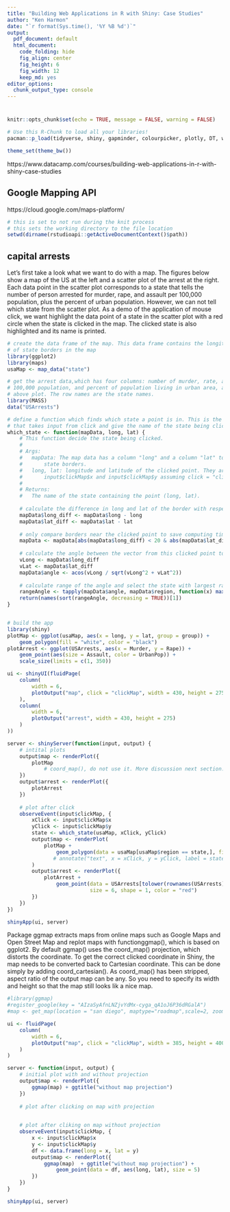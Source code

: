 ```yaml
---
title: "Building Web Applications in R with Shiny: Case Studies"
author: "Ken Harmon"
date: "`r format(Sys.time(), '%Y %B %d')`"
output:
  pdf_document: default
  html_document:
    code_folding: hide
    fig_align: center
    fig_height: 6
    fig_width: 12
    keep_md: yes
editor_options:
  chunk_output_type: console
---
```


# {.tabset .tabset-fade}

```r
knitr::opts_chunk$set(echo = TRUE, message = FALSE, warning = FALSE)
```

```r
# Use this R-Chunk to load all your libraries!
pacman::p_load(tidyverse, shiny, gapminder, colourpicker, plotly, DT, wordcloud2, tm, maps, MASS)

theme_set(theme_bw())
```

https://www.datacamp.com/courses/building-web-applications-in-r-with-shiny-case-studies

## Google Mapping API

https://cloud.google.com/maps-platform/

```r
# this is set to not run during the knit process
# this sets the working directory to the file location
setwd(dirname(rstudioapi::getActiveDocumentContext()$path))
```

## capital arrests

Let’s first take a look what we want to do with a map. The figures below show a map of the US at the left and a scatter plot of the arrest at the right. Each data point in the scatter plot corresponds to a state that tells the number of person arrested for murder, rape, and assault per 100,000 population, plus the percent of urban population. However, we can not tell which state from the scatter plot. As a demo of the application of mouse click, we want highlight the data point of a state in the scatter plot with a red circle when the state is clicked in the map. The clicked state is also highlighted and its name is printed.

```r
# create the data frame of the map. This data frame contains the longitude and latitude
# of state borders in the map
library(ggplot2)
library(maps)
usaMap <- map_data("state")

# get the arrest data,which has four columns: number of murder, rate, and assault per 
# 100,000 population, and percent of population living in urban area, all shown in
# above plot. The row names are the state names.
library(MASS)
data("USArrests")

# define a function which finds which state a point is in. This is the function 
# that takes input from click and give the name of the state being clicked
which_state <- function(mapData, long, lat) {
    # This function decide the state being clicked. 
    #
    # Args:
    #   mapData: The map data has a column "long" and a column "lat" to determine
    #       state borders. 
    #   long, lat: longitude and latitude of the clicked point. They are actually
    #       input$clickMap$x and input$clickMap$y assuming click = "clickMap".
    #
    # Returns: 
    #   The name of the state containing the point (long, lat).
    
    # calculate the difference in long and lat of the border with respect to this point
    mapData$long_diff <- mapData$long - long
    mapData$lat_diff <- mapData$lat - lat
    
    # only compare borders near the clicked point to save computing time
    mapData <- mapData[abs(mapData$long_diff) < 20 & abs(mapData$lat_diff) < 15, ]
    
    # calculate the angle between the vector from this clicked point to border and c(1, 0)
    vLong <- mapData$long_diff
    vLat <- mapData$lat_diff
    mapData$angle <- acos(vLong / sqrt(vLong^2 + vLat^2))
    
    # calculate range of the angle and select the state with largest range
    rangeAngle <- tapply(mapData$angle, mapData$region, function(x) max(x) - min(x))
    return(names(sort(rangeAngle, decreasing = TRUE))[1])
}


# build the app
library(shiny)
plotMap <- ggplot(usaMap, aes(x = long, y = lat, group = group)) + 
    geom_polygon(fill = "white", color = "black")
plotArrest <- ggplot(USArrests, aes(x = Murder, y = Rape)) + 
    geom_point(aes(size = Assault, color = UrbanPop)) + 
    scale_size(limits = c(1, 350))

ui <- shinyUI(fluidPage(
    column(
        width = 6,
        plotOutput("map", click = "clickMap", width = 430, height = 275)
    ),
    column(
        width = 6,
        plotOutput("arrest", width = 430, height = 275)
    )
))

server <- shinyServer(function(input, output) {
    # intital plots
    output$map <- renderPlot({
        plotMap
            # coord_map(), do not use it. More discussion next section.
    })
    output$arrest <- renderPlot({
        plotArrest
    })
    
    # plot after click
    observeEvent(input$clickMap, {
        xClick <- input$clickMap$x
        yClick <- input$clickMap$y
        state <- which_state(usaMap, xClick, yClick)
        output$map <- renderPlot(
            plotMap + 
                geom_polygon(data = usaMap[usaMap$region == state,], fill = "yellow") # +
               # annotate("text", x = xClick, y = yClick, label = state, color = "red")
        )
        output$arrest <- renderPlot({
            plotArrest +
                geom_point(data = USArrests[tolower(rownames(USArrests)) == state,],
                           size = 6, shape = 1, color = "red")
        })
    })
})

shinyApp(ui, server)
```

Package ggmap extracts maps from online maps such as Google Maps and Open Street Map and replot maps with functionggmap(), which is based on ggplot2. By default ggmap() uses the coord_map() projection, which distorts the coordinate. To get the correct clicked coordinate in Shiny, the map needs to be converted back to Cartesian coordinate. This can be done simply by adding coord_cartesian(). As coord_map() has been stripped, aspect ratio of the output map can be any. So you need to specify its width and height so that the map still looks lik a nice map.

```r
#library(ggmap)
#register_google(key = "AIzaSyAfnLNZjvYdMx-cyga_qA1oJ6P36dRGalA") 
#map <- get_map(location = "san diego", maptype="roadmap",scale=2, zoom =4)

ui <- fluidPage(
    column(
        width = 6,
        plotOutput("map", click = "clickMap", width = 385, height = 400)
    )
)

server <- function(input, output) {
    # initial plot with and without projection
    output$map <- renderPlot({
        ggmap(map) + ggtitle("without map projection")
    })
    
    # plot after clicking on map with projection

    
    # plot after cliking on map without projection
    observeEvent(input$clickMap, {
        x <- input$clickMap$x
        y <- input$clickMap$y
        df <- data.frame(long = x, lat = y)
        output$map <- renderPlot({
            ggmap(map)  + ggtitle("without map projection") +
                geom_point(data = df, aes(long, lat), size = 5)
        })
    })
}

shinyApp(ui, server)
```

